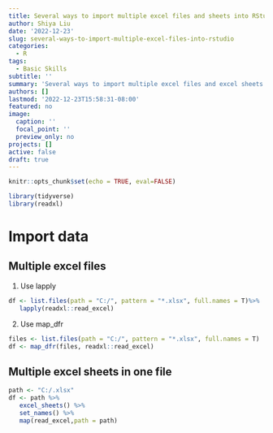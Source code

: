 ```yaml
---
title: Several ways to import multiple excel files and sheets into RStudio
author: Shiya Liu
date: '2022-12-23'
slug: several-ways-to-import-multiple-excel-files-into-rstudio
categories:
  - R
tags:
  - Basic Skills
subtitle: ''
summary: 'Several ways to import multiple excel files and excel sheets'
authors: []
lastmod: '2022-12-23T15:58:31-08:00'
featured: no
image:
  caption: ''
  focal_point: ''
  preview_only: no
projects: []
active: false
draft: true
---
```

```r
knitr::opts_chunk$set(echo = TRUE, eval=FALSE)
```

```r
library(tidyverse)
library(readxl)
```

# Import data
## Multiple excel files
1. Use lapply
```r
df <- list.files(path = "C:/", pattern = "*.xlsx", full.names = T)%>%
   lapply(readxl::read_excel)
```

2. Use map_dfr

```r
files <- list.files(path = "C:/", pattern = "*.xlsx", full.names = T)
df <- map_dfr(files, readxl::read_excel)
```


## Multiple excel sheets in one file

```r
path <- "C:/.xlsx"
df <- path %>%
   excel_sheets() %>%
   set_names() %>%
   map(read_excel,path = path)
```

